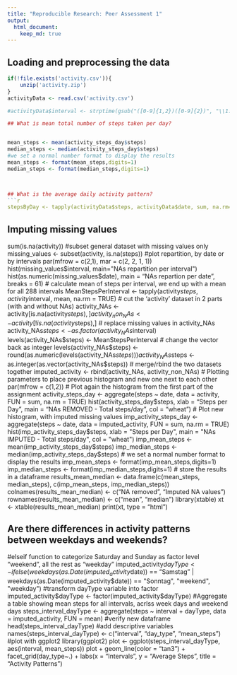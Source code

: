 ```yaml
---
title: "Reproducible Research: Peer Assessment 1"
output: 
  html_document:
    keep_md: true
---
```



## Loading and preprocessing the data
```r
if(!file.exists('activity.csv')){
    unzip('activity.zip')
}
activityData <- read.csv('activity.csv')
```
```r
#activityData$interval <- strptime(gsub("([0-9]{1,2})([0-9]{2})", "\\1:\\2", activityData$interval), format='%H:%M')
```
```r


## What is mean total number of steps taken per day?


mean_steps <- mean(activity_steps_day$steps)
median_steps <- median(activity_steps_day$steps)
#we set a normal number format to display the results
mean_steps <- format(mean_steps,digits=1)
median_steps <- format(median_steps,digits=1)



## What is the average daily activity pattern?
```r
stepsByDay <- tapply(activityData$steps, activityData$date, sum, na.rm=TRUE)
```



## Imputing missing values
sum(is.na(activity))
#subset general dataset with missing values only
missing_values <- subset(activity, is.na(steps))
#plot repartition, by date or by intervals
par(mfrow = c(2,1), mar = c(2, 2, 1, 1))
hist(missing_values$interval, main="NAs repartition per interval")
hist(as.numeric(missing_values$date), main = "NAs repartion per date", breaks = 61)
# calculate mean of steps per interval, we end up with a mean for all 288 intervals
MeanStepsPerInterval <- tapply(activity$steps, activity$interval, mean, na.rm = TRUE)
# cut the 'activity' dataset in 2 parts (with and without NAs)
activity_NAs <- activity[is.na(activity$steps),]
activity_non_NAs <- activity[!is.na(activity$steps),]
# replace missing values in activity_NAs
activity_NAs$steps <- as.factor(activity_NAs$interval)
levels(activity_NAs$steps) <- MeanStepsPerInterval
# change the vector back as integer 
levels(activity_NAs$steps) <- round(as.numeric(levels(activity_NAs$steps)))
activity_NAs$steps <- as.integer(as.vector(activity_NAs$steps))
# merge/rbind the two datasets together
imputed_activity <- rbind(activity_NAs, activity_non_NAs)
# Plotting parameters to place previous histogram and new one next to each other
par(mfrow = c(1,2))
# Plot again the histogram from the first part of the assignment
activity_steps_day <- aggregate(steps ~ date, data = activity, FUN = sum, na.rm = TRUE)
hist(activity_steps_day$steps, xlab = "Steps per Day", main = "NAs REMOVED - Total steps/day", col = "wheat")
# Plot new histogram, with imputed missing values
imp_activity_steps_day <- aggregate(steps ~ date, data = imputed_activity, FUN = sum, na.rm = TRUE)
hist(imp_activity_steps_day$steps, xlab = "Steps per Day", main = "NAs IMPUTED - Total steps/day", col = "wheat")
imp_mean_steps <- mean(imp_activity_steps_day$steps)
imp_median_steps <- median(imp_activity_steps_day$steps)
# we set a normal number format to display the results
imp_mean_steps <- format(imp_mean_steps,digits=1)
imp_median_steps <- format(imp_median_steps,digits=1)
# store the results in a dataframe
results_mean_median <- data.frame(c(mean_steps, median_steps), c(imp_mean_steps, imp_median_steps))
colnames(results_mean_median) <- c("NA removed", "Imputed NA values")
rownames(results_mean_median) <- c("mean", "median")
library(xtable)
xt <- xtable(results_mean_median)
print(xt, type  = "html")


## Are there differences in activity patterns between weekdays and weekends?
#elseif function to categorize Saturday and Sunday as factor level "weekend", all the rest as "weekday"
imputed_activity$dayType <- ifelse(weekdays(as.Date(imputed_activity$date)) == "Samstag" | weekdays(as.Date(imputed_activity$date)) == "Sonntag", "weekend", "weekday")
#transform dayType variable into factor
imputed_activity$dayType <- factor(imputed_activity$dayType)
#Aggregate a table showing mean steps for all intervals, acrlss week days and weekend days
steps_interval_dayType <- aggregate(steps ~ interval + dayType, data = imputed_activity, FUN = mean)
#verify new dataframe 
head(steps_interval_dayType)
#add descriptive variables
names(steps_interval_dayType) <- c("interval", "day_type", "mean_steps")
#plot with ggplot2
library(ggplot2)
plot <- ggplot(steps_interval_dayType, aes(interval, mean_steps))
plot + geom_line(color = "tan3") + facet_grid(day_type~.) + labs(x = "Intervals", y = "Average Steps", title = "Activity Patterns")

